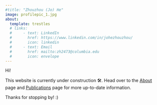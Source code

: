 ```yaml
---
#title: "Zhouzhou (Jo) He"
image: profilepic_1.jpg
about:
  template: trestles
  # links:
  #     - text: LinkedIn
  #       href: https://www.linkedin.com/in/johezhouzhou/
  #       icon: linkedin
  #     - text: Email
  #       href: mailto:zh2473@columbia.edu
  #       icon: envelope
---
```


Hi!

This website is currently under construction 🛠️. Head over to the [About](https://johezz.github.io/about.html) page and [Publications](https://johezz.github.io/publications.html) page for more up-to-date information.

Thanks for stopping by! :)
